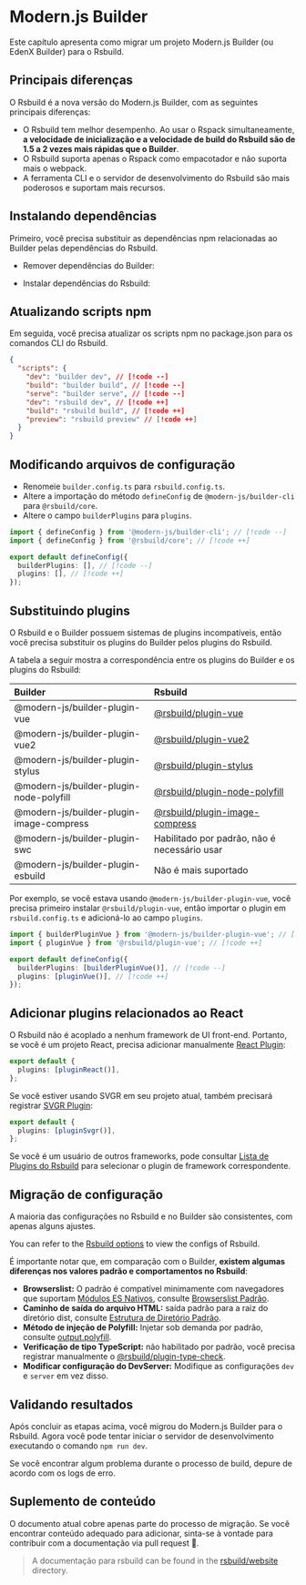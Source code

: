 # Modern.js Builder

Este capítulo apresenta como migrar um projeto Modern.js Builder (ou EdenX Builder) para o Rsbuild.

## Principais diferenças

O Rsbuild é a nova versão do Modern.js Builder, com as seguintes principais diferenças:

- O Rsbuild tem melhor desempenho. Ao usar o Rspack simultaneamente, **a velocidade de inicialização e a velocidade de build do Rsbuild são de 1.5 a 2 vezes mais rápidas que o Builder**.
- O Rsbuild suporta apenas o Rspack como empacotador e não suporta mais o webpack.
- A ferramenta CLI e o servidor de desenvolvimento do Rsbuild são mais poderosos e suportam mais recursos.

## Instalando dependências

Primeiro, você precisa substituir as dependências npm relacionadas ao Builder pelas dependências do Rsbuild.


- Remover dependências do Builder:

<PackageManagerTabs command="remove @modern-js/builder-cli @modern-js/builder-webpack-provider @modern-js/builder-rspack-provider" />

- Instalar dependências do Rsbuild:

<PackageManagerTabs command="add @rsbuild/core -D" />

## Atualizando scripts npm

Em seguida, você precisa atualizar os scripts npm no package.json para os comandos CLI do Rsbuild.

```json title="package.json"
{
  "scripts": {
    "dev": "builder dev", // [!code --]
    "build": "builder build", // [!code --]
    "serve": "builder serve", // [!code --]
    "dev": "rsbuild dev", // [!code ++]
    "build": "rsbuild build", // [!code ++]
    "preview": "rsbuild preview" // [!code ++]
  }
}
```

## Modificando arquivos de configuração

- Renomeie `builder.config.ts` para `rsbuild.config.ts`.
- Altere a importação do método `defineConfig` de `@modern-js/builder-cli` para `@rsbuild/core`.
- Altere o campo `builderPlugins` para `plugins`.

```ts title="rsbuild.config.ts"
import { defineConfig } from '@modern-js/builder-cli'; // [!code --]
import { defineConfig } from '@rsbuild/core'; // [!code ++]

export default defineConfig({
  builderPlugins: [], // [!code --]
  plugins: [], // [!code ++]
});
```

## Substituindo plugins

O Rsbuild e o Builder possuem sistemas de plugins incompatíveis, então você precisa substituir os plugins do Builder pelos plugins do Rsbuild.

A tabela a seguir mostra a correspondência entre os plugins do Builder e os plugins do Rsbuild:

| Builder                                  | Rsbuild                                                                                           |
| :--------------------------------------- | :------------------------------------------------------------------------------------------------ |
| @modern-js/builder-plugin-vue            | [@rsbuild/plugin-vue](/plugins/list/plugin-vue)                                                   |
| @modern-js/builder-plugin-vue2           | [@rsbuild/plugin-vue2](https://github.com/rspack-contrib/rsbuild-plugin-vue2)                     |
| @modern-js/builder-plugin-stylus         | [@rsbuild/plugin-stylus](/plugins/list/plugin-stylus)                                             |
| @modern-js/builder-plugin-node-polyfill  | [@rsbuild/plugin-node-polyfill](https://github.com/rspack-contrib/rsbuild-plugin-node-polyfill)   |
| @modern-js/builder-plugin-image-compress | [@rsbuild/plugin-image-compress](https://github.com/rspack-contrib/rsbuild-plugin-image-compress) |
| @modern-js/builder-plugin-swc            | Habilitado por padrão, não é necessário usar                                                      |
| @modern-js/builder-plugin-esbuild        | Não é mais suportado                                                                              |

Por exemplo, se você estava usando `@modern-js/builder-plugin-vue`, você precisa primeiro instalar `@rsbuild/plugin-vue`, então importar o plugin em `rsbuild.config.ts` e adicioná-lo ao campo `plugins`.

```ts title="rsbuild.config.ts"
import { builderPluginVue } from '@modern-js/builder-plugin-vue'; // [!code --]
import { pluginVue } from '@rsbuild/plugin-vue'; // [!code ++]

export default defineConfig({
  builderPlugins: [builderPluginVue()], // [!code --]
  plugins: [pluginVue()], // [!code ++]
});
```

## Adicionar plugins relacionados ao React

O Rsbuild não é acoplado a nenhum framework de UI front-end. Portanto, se você é um projeto React, precisa adicionar manualmente [React Plugin](/plugins/list/plugin-react):

```ts title="rsbuild.config.ts"
export default {
  plugins: [pluginReact()],
};
```

Se você estiver usando SVGR em seu projeto atual, também precisará registrar [SVGR Plugin](/plugins/list/plugin-svgr):

```ts title="rsbuild.config.ts"
export default {
  plugins: [pluginSvgr()],
};
```

Se você é um usuário de outros frameworks, pode consultar [Lista de Plugins do Rsbuild](/plugins/list/index) para selecionar o plugin de framework correspondente.

## Migração de configuração

A maioria das configurações no Rsbuild e no Builder são consistentes, com apenas alguns ajustes.

You can refer to the [Rsbuild options](/config/index) to view the configs of Rsbuild.

É importante notar que, em comparação com o Builder, **existem algumas diferenças nos valores padrão e comportamentos no Rsbuild**:

- **Browserslist:** O padrão é compatível minimamente com navegadores que suportam [Módulos ES Nativos](https://developer.mozilla.org/en-US/docs/Web/JavaScript/Guide/Modules), consulte [Browserslist Padrão](/guide/advanced/browserslist#default-browserslist).
- **Caminho de saída do arquivo HTML:** saída padrão para a raiz do diretório dist, consulte [Estrutura de Diretório Padrão](/guide/basic/output-files#default-directory-structure).
- **Método de injeção de Polyfill:** Injetar sob demanda por padrão, consulte [output.polyfill](/config/output/polyfill).
- **Verificação de tipo TypeScript:** não habilitado por padrão, você precisa registrar manualmente o [@rsbuild/plugin-type-check](https://github.com/rspack-contrib/rsbuild-plugin-type-check).
- **Modificar configuração do DevServer:** Modifique as configurações `dev` e `server` em vez disso.

## Validando resultados

Após concluir as etapas acima, você migrou do Modern.js Builder para o Rsbuild. Agora você pode tentar iniciar o servidor de desenvolvimento executando o comando `npm run dev`.

Se você encontrar algum problema durante o processo de build, depure de acordo com os logs de erro.

## Suplemento de conteúdo

O documento atual cobre apenas parte do processo de migração. Se você encontrar conteúdo adequado para adicionar, sinta-se à vontade para contribuir com a documentação via pull request 🤝.

> A documentação para rsbuild can be found in the [rsbuild/website](https://github.com/web-infra-dev/rsbuild/tree/main/website) directory.
